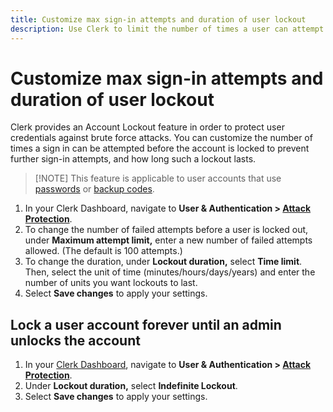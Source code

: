 ```yaml
---
title: Customize max sign-in attempts and duration of user lockout
description: Use Clerk to limit the number of times a user can attempt to sign in before they are locked out of their account and customize how long such lockouts last.
---
```


# Customize max sign-in attempts and duration of user lockout

Clerk provides an Account Lockout feature in order to protect user credentials against brute force attacks. You can customize the number of times a sign in can be attempted before the account is locked to prevent further sign-in attempts, and how long such a lockout lasts.

> \[!NOTE]
> This feature is applicable to user accounts that use [passwords](https://dashboard.clerk.com/last-active?path=user-authentication/email-phone-username) or [backup codes](https://dashboard.clerk.com/last-active?path=user-authentication/multi-factor).

1. In your Clerk Dashboard, navigate to **User & Authentication > [Attack Protection](https://dashboard.clerk.com/last-active?path=user-authentication/attack-protection)**.
1. To change the number of failed attempts before a user is locked out, under **Maximum attempt limit,** enter a new number of failed attempts allowed. (The default is 100 attempts.)
1. To change the duration, under **Lockout duration,** select **Time limit**. Then, select the unit of time (minutes/hours/days/years) and enter the number of units you want lockouts to last.
1. Select **Save changes** to apply your settings.

<Images width={1512} height={914} src="/docs/images/security/userlock_custom-attempts-and-duration.webp" alt=" " />

## Lock a user account forever until an admin unlocks the account

1. In your [Clerk Dashboard](https://dashboard.clerk.com/), navigate to **User & Authentication > [Attack Protection](https://dashboard.clerk.com/last-active?path=user-authentication/attack-protection)**.
1. Under **Lockout duration,** select **Indefinite Lockout**.
1. Select **Save changes** to apply your settings.

<Images width={1512} height={914} src="/docs/images/security/userlock_indefinite.webp" alt=" " />
